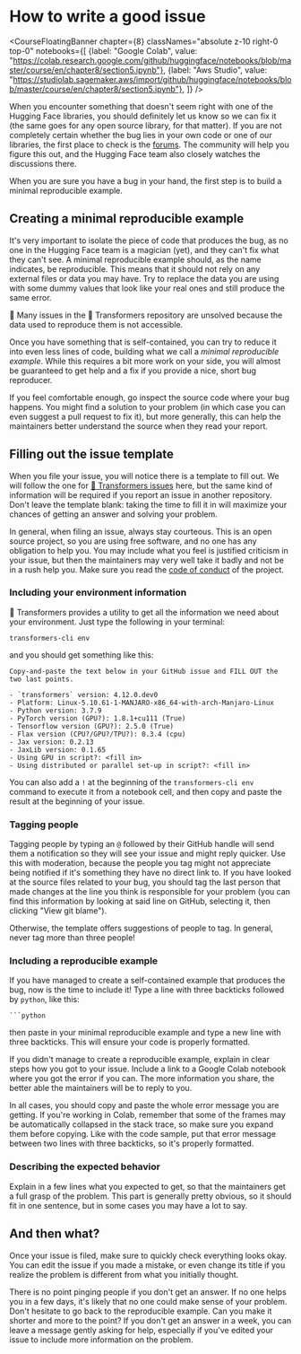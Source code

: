 # How to write a good issue

<CourseFloatingBanner chapter={8}
  classNames="absolute z-10 right-0 top-0"
  notebooks={[
    {label: "Google Colab", value: "https://colab.research.google.com/github/huggingface/notebooks/blob/master/course/en/chapter8/section5.ipynb"},
    {label: "Aws Studio", value: "https://studiolab.sagemaker.aws/import/github/huggingface/notebooks/blob/master/course/en/chapter8/section5.ipynb"},
]} />

When you encounter something that doesn't seem right with one of the Hugging Face libraries, you should definitely let us know so we can fix it (the same goes for any open source library, for that matter). If you are not completely certain whether the bug lies in your own code or one of our libraries, the first place to check is the [forums](https://discuss.huggingface.co/). The community will help you figure this out, and the Hugging Face team also closely watches the discussions there.

<Youtube id="_PAli-V4wj0"/>

When you are sure you have a bug in your hand, the first step is to build a minimal reproducible example.

## Creating a minimal reproducible example

It's very important to isolate the piece of code that produces the bug, as no one in the Hugging Face team is a magician (yet), and they can't fix what they can't see. A minimal reproducible example should, as the name indicates, be reproducible. This means that it should not rely on any external files or data you may have. Try to replace the data you are using with some dummy values that look like your real ones and still produce the same error.

<Tip>

🚨 Many issues in the 🤗 Transformers repository are unsolved because the data used to reproduce them is not accessible.

</Tip>

Once you have something that is self-contained, you can try to reduce it into even less lines of code, building what we call a _minimal reproducible example_. While this requires a bit more work on your side, you will almost be guaranteed to get help and a fix if you provide a nice, short bug reproducer.

If you feel comfortable enough, go inspect the source code where your bug happens. You might find a solution to your problem (in which case you can even suggest a pull request to fix it), but more generally, this can help the maintainers better understand the source when they read your report.

## Filling out the issue template

When you file your issue, you will notice there is a template to fill out. We will follow the one for [🤗 Transformers issues](https://github.com/huggingface/transformers/issues/new/choose) here, but the same kind of information will be required if you report an issue in another repository. Don't leave the template blank: taking the time to fill it in will maximize your chances of getting an answer and solving your problem.

In general, when filing an issue, always stay courteous. This is an open source project, so you are using free software, and no one has any obligation to help you. You may include what you feel is justified criticism in your issue, but then the maintainers may very well take it badly and not be in a rush help you. Make sure you read the [code of conduct](https://github.com/huggingface/transformers/blob/master/CODE_OF_CONDUCT.md) of the project.

### Including your environment information

🤗 Transformers provides a utility to get all the information we need about your environment. Just type the following in your terminal:

```
transformers-cli env
```

and you should get something like this:

```out
Copy-and-paste the text below in your GitHub issue and FILL OUT the two last points.

- `transformers` version: 4.12.0.dev0
- Platform: Linux-5.10.61-1-MANJARO-x86_64-with-arch-Manjaro-Linux
- Python version: 3.7.9
- PyTorch version (GPU?): 1.8.1+cu111 (True)
- Tensorflow version (GPU?): 2.5.0 (True)
- Flax version (CPU?/GPU?/TPU?): 0.3.4 (cpu)
- Jax version: 0.2.13
- JaxLib version: 0.1.65
- Using GPU in script?: <fill in>
- Using distributed or parallel set-up in script?: <fill in>
```

You can also add a `!` at the beginning of the `transformers-cli env` command to execute it from a notebook cell, and then copy and paste the result at the beginning of your issue.

### Tagging people 

Tagging people by typing an `@` followed by their GitHub handle will send them a notification so they will see your issue and might reply quicker. Use this with moderation, because the people you tag might not appreciate being notified if it's something they have no direct link to. If you have looked at the source files related to your bug, you should tag the last person that made changes at the line you think is responsible for your problem (you can find this information by looking at said line on GitHub, selecting it, then clicking "View git blame").

Otherwise, the template offers suggestions of people to tag. In general, never tag more than three people!

### Including a reproducible example

If you have managed to create a self-contained example that produces the bug, now is the time to include it! Type a line with three backticks followed by `python`, like this:

```
```python
```

then paste in your minimal reproducible example and type a new line with three backticks. This will ensure your code is properly formatted.

If you didn't manage to create a reproducible example, explain in clear steps how you got to your issue. Include a link to a Google Colab notebook where you got the error if you can. The more information you share, the better able the maintainers will be to reply to you.

In all cases, you should copy and paste the whole error message you are getting. If you're working in Colab, remember that some of the frames may be automatically collapsed in the stack trace, so make sure you expand them before copying. Like with the code sample, put that error message between two lines with three backticks, so it's properly formatted.

### Describing the expected behavior

Explain in a few lines what you expected to get, so that the maintainers get a full grasp of the problem. This part is generally pretty obvious, so it should fit in one sentence, but in some cases you may have a lot to say.

## And then what?

Once your issue is filed, make sure to quickly check everything looks okay. You can edit the issue if you made a mistake, or even change its title if you realize the problem is different from what you initially thought.

There is no point pinging people if you don't get an answer. If no one helps you in a few days, it's likely that no one could make sense of your problem. Don't hesitate to go back to the reproducible example. Can you make it shorter and more to the point? If you don't get an answer in a week, you can leave a message gently asking for help, especially if you've edited your issue to include more information on the problem.

